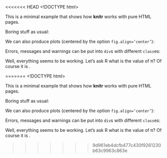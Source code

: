 <<<<<<< HEAD
<!DOCTYPE html>
<html>
<head>
  <title>A minimal knitr example in HTML</title>
</head>
<body>
<!--begin.rcode
  knitr::opts_chunk$set(fig.width=5, fig.height=5)
  end.rcode-->

  <p>This is a minimal example that shows
  how <strong>knitr</strong> works with pure HTML
  pages.</p>

  <p>Boring stuff as usual:</p>

<!--begin.rcode
    # a simple calculator
    1 + 1
    # boring random numbers
    set.seed(123)
    rnorm(5)
    end.rcode-->

  <p>We can also produce plots (centered by the
  option <code>fig.align='center'</code>):</p>

<!--begin.rcode cars-scatter, fig.align='center'
    plot(mpg ~ hp, data = mtcars)
    end.rcode-->

  <p>Errors, messages and warnings can be put into
  <code>div</code>s with different <code>class</code>es:</p>

<!--begin.rcode
    sqrt(-1)  # warning
    message('knitr says hello to HTML!')
    1 + 'a'  # mission impossible
    end.rcode-->

  <p>Well, everything seems to be working. Let's ask R what is
  the value of &pi;? Of course it is <!--rinline pi -->.</p>

</body>
=======
<!DOCTYPE html>
<html>
<head>
  <title>A minimal knitr example in HTML</title>
</head>
<body>
<!--begin.rcode
  knitr::opts_chunk$set(fig.width=5, fig.height=5)
  end.rcode-->

  <p>This is a minimal example that shows
  how <strong>knitr</strong> works with pure HTML
  pages.</p>

  <p>Boring stuff as usual:</p>

<!--begin.rcode
    # a simple calculator
    1 + 1
    # boring random numbers
    set.seed(123)
    rnorm(5)
    end.rcode-->

  <p>We can also produce plots (centered by the
  option <code>fig.align='center'</code>):</p>

<!--begin.rcode cars-scatter, fig.align='center'
    plot(mpg ~ hp, data = mtcars)
    end.rcode-->

  <p>Errors, messages and warnings can be put into
  <code>div</code>s with different <code>class</code>es:</p>

<!--begin.rcode
    sqrt(-1)  # warning
    message('knitr says hello to HTML!')
    1 + 'a'  # mission impossible
    end.rcode-->

  <p>Well, everything seems to be working. Let's ask R what is
  the value of &pi;? Of course it is <!--rinline pi -->.</p>

</body>
>>>>>>> 9d961eb4dcfb477c430f9261230b63c9963c863e
</html>